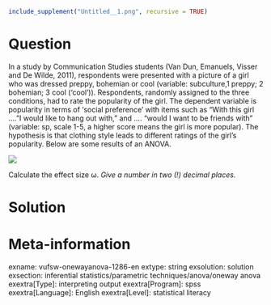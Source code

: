 ```r
include_supplement("Untitled__1.png", recursive = TRUE)
```

Question
========
In a study by Communication Studies students (Van Dun, Emanuels, Visser and De Wilde, 2011), respondents were presented with a picture of a girl who was dressed preppy, bohemian or cool (variable: subculture,1 preppy; 2 bohemian; 3 cool ('cool')). Respondents, randomly assigned to the three conditions, had to rate the popularity of the girl. The dependent variable is popularity in terms of 'social preference ' with items such as "With this girl .... "I would like to hang out with," and .... "would I want to be friends with" (variable: sp, scale 1-5, a higher score means the girl is more popular). The hypothesis is that clothing style leads to different ratings of the girl's popularity. Below are some results of an ANOVA.  

![](Untitled__1.png)

Calculate the effect size ω. *Give a number in two (!) decimal places.*


Solution
========

Meta-information
================
exname: vufsw-onewayanova-1286-en
extype: string
exsolution: solution
exsection: inferential statistics/parametric techniques/anova/oneway anova
exextra[Type]: interpreting output
exextra[Program]: spss
exextra[Language]: English
exextra[Level]: statistical literacy

